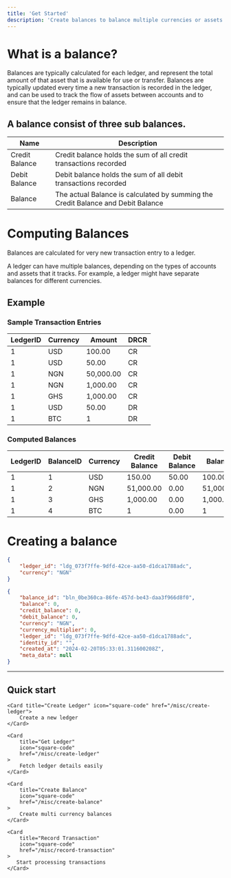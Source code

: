 ```yaml
---
title: 'Get Started'
description: 'Create balances to balance multiple currencies or assets.'
---
```


# What is a balance?

Balances are typically calculated for each ledger, and represent the total amount of that asset that is available for use or transfer. Balances are typically updated every time a new transaction is recorded in the ledger, and can be used to track the flow of assets between accounts and to ensure that the ledger remains in balance.

## A balance consist of three sub balances.

| Name | Description |
| ------ | ------ |
| Credit Balance | Credit balance holds the sum of all credit transactions recorded|
| Debit Balance | Debit balance holds the sum of all debit transactions recorded  |
| Balance | The actual Balance is calculated by summing the Credit Balance and Debit Balance|

# Computing Balances
Balances are calculated for very new transaction entry to a ledger.

A ledger can have multiple balances, depending on the types of accounts and assets that it tracks. For example, a ledger might have separate balances for different currencies.

## Example

### Sample Transaction Entries

| LedgerID | Currency | Amount | DRCR
| ------ | ------ | ------ | ------ |
| 1 | USD| 100.00| CR
| 1 | USD| 50.00| CR
| 1 | NGN| 50,000.00| CR
| 1 | NGN| 1,000.00| CR
| 1 | GHS| 1,000.00| CR
| 1 | USD| 50.00| DR
| 1 | BTC| 1| DR


### Computed Balances

| LedgerID | BalanceID | Currency | Credit Balance | Debit Balance | Balance
| ------ | ------ | ------ | ------ | ------ | ------ |
| 1 | 1 | USD  | 150.00 | 50.00 | 100.00
| 1 | 2 | NGN  | 51,000.00 | 0.00 | 51,000.00
| 1 | 3 | GHS  | 1,000.00 | 0.00 | 1,000.00
| 1 | 4 | BTC  | 1 | 0.00 | 1


# Creating a balance
```json request
{
    "ledger_id": "ldg_073f7ffe-9dfd-42ce-aa50-d1dca1788adc",
    "currency": "NGN"
}
```
```json response
{
    "balance_id": "bln_0be360ca-86fe-457d-be43-daa3f966d8f0",
    "balance": 0,
    "credit_balance": 0,
    "debit_balance": 0,
    "currency": "NGN",
    "currency_multiplier": 0,
    "ledger_id": "ldg_073f7ffe-9dfd-42ce-aa50-d1dca1788adc",
    "identity_id": "",
    "created_at": "2024-02-20T05:33:01.311600208Z",
    "meta_data": null
}
```

---
## Quick start
<CardGroup>

    <Card title="Create Ledger" icon="square-code" href="/misc/create-ledger">
        Create a new ledger
    </Card>

    <Card
        title="Get Ledger"
        icon="square-code"
        href="/misc/create-ledger"
    >
        Fetch ledger details easily
    </Card>

    <Card
        title="Create Balance"
        icon="square-code"
        href="/misc/create-balance"
    >
        Create multi currency balances
    </Card>

    <Card
        title="Record Transaction"
        icon="square-code"
        href="/misc/record-transaction"
    >
       Start processing transactions
    </Card>

</CardGroup>
